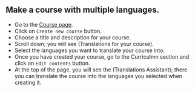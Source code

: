 ## Make a course with multiple languages.

- Go to the [Course page](https://app.iclasser.com/teach).
- Click on `Create new course` button.
- Choose a title and description for your course.
- Scroll down; you will see (Translations for your course).
- Select the languages you want to translate your course into.
- Once you have created your course, go to the Curriculmn section and click on `Edit contents` button.
- At the top of the page, you will see the (Translations Assistant); there you can translate the course into the languages you selected when creating it.
